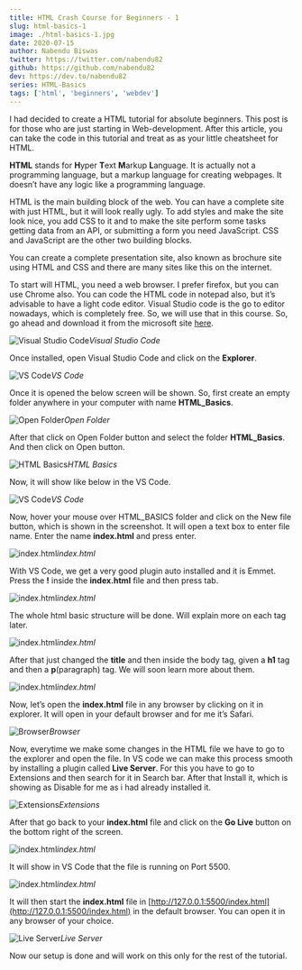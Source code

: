 ```yaml
---
title: HTML Crash Course for Beginners - 1
slug: html-basics-1
image: ./html-basics-1.jpg
date: 2020-07-15
author: Nabendu Biswas
twitter: https://twitter.com/nabendu82
github: https://github.com/nabendu82
dev: https://dev.to/nabendu82
series: HTML-Basics
tags: ['html', 'beginners', 'webdev']
---
```


I had decided to create a HTML tutorial for absolute beginners. This post is for those who are just starting in Web-development. After this article, you can take the code in this tutorial and treat as as your little cheatsheet for HTML.

**HTML** stands for **H**yper **T**ext **M**arkup **L**anguage. It is actually not a programming language, but a markup language for creating webpages. It doesn’t have any logic like a programming language.

HTML is the main building block of the web. You can have a complete site with just HTML, but it will look really ugly. To add styles and make the site look nice, you add CSS to it and to make the site perform some tasks getting data from an API, or submitting a form you need JavaScript. CSS and JavaScript are the other two building blocks.

You can create a complete presentation site, also known as brochure site using HTML and CSS and there are many sites like this on the internet.

To start will HTML, you need a web browser. I prefer firefox, but you can use Chrome also. You can code the HTML code in notepad also, but it’s advisable to have a light code editor. Visual Studio code is the go to editor nowadays, which is completely free. So, we will use that in this course. So, go ahead and download it from the microsoft site [here](https://code.visualstudio.com/).

![Visual Studio Code](https://ik.imagekit.io/thewebdev/HTML-Basics/1/1_9LNDyXtleq.png)*Visual Studio Code*

Once installed, open Visual Studio Code and click on the **Explorer**.

![VS Code](https://ik.imagekit.io/thewebdev/HTML-Basics/1/2__bCDQi7hxn.png)*VS Code*

Once it is opened the below screen will be shown. So, first create an empty folder anywhere in your computer with name **HTML_Basics**.

![Open Folder](https://ik.imagekit.io/thewebdev/HTML-Basics/1/3_Koh_P4isR.png)*Open Folder*

After that click on Open Folder button and select the folder **HTML_Basics**. And then click on Open button.

![HTML Basics](https://ik.imagekit.io/thewebdev/HTML-Basics/1/4_x9Ap3h241.png)*HTML Basics*

Now, it will show like below in the VS Code.

![VS Code](https://ik.imagekit.io/thewebdev/HTML-Basics/1/5_91JhJDYncu.png)*VS Code*

Now, hover your mouse over HTML_BASICS folder and click on the New file button, which is shown in the screenshot. It will open a text box to enter file name. Enter the name **index.html** and press enter.

![index.html](https://ik.imagekit.io/thewebdev/HTML-Basics/1/6_WGgsMnmbec.png)*index.html*

With VS Code, we get a very good plugin auto installed and it is Emmet. Press the **!** inside the **index.html** file and then press tab.

![index.html](https://ik.imagekit.io/thewebdev/HTML-Basics/1/7_nHc3sFEMu.png)*index.html*

The whole html basic structure will be done. Will explain more on each tag later.

![index.html](https://ik.imagekit.io/thewebdev/HTML-Basics/1/8_UgAA1mkXr.png)*index.html*

After that just changed the **title** and then inside the body tag, given a **h1** tag and then a **p**(paragraph) tag. We will soon learn more about them.

![index.html](https://ik.imagekit.io/thewebdev/HTML-Basics/1/9_Dk3v9tEETv.png)*index.html*

Now, let’s open the **index.html** file in any browser by clicking on it in explorer. It will open in your default browser and for me it’s Safari.

![Browser](https://ik.imagekit.io/thewebdev/HTML-Basics/1/10_6eB4naXbK.png)*Browser*

Now, everytime we make some changes in the HTML file we have to go to the explorer and open the file. In VS code we can make this process smooth by installing a plugin called **Live Server**. For this you have to go to Extensions and then search for it in Search bar. After that Install it, which is showing as Disable for me as i had already installed it.

![Extensions](https://ik.imagekit.io/thewebdev/HTML-Basics/1/11_nioSCexn7K.png)*Extensions*

After that go back to your **index.html** file and click on the **Go Live** button on the bottom right of the screen.

![index.html](https://ik.imagekit.io/thewebdev/HTML-Basics/1/12_zIQsWssW-.png)*index.html*

It will show in VS Code that the file is running on Port 5500.

![index.html](https://ik.imagekit.io/thewebdev/HTML-Basics/1/13_Rf4sio4R1.png)*index.html*

It will then start the **index.html** file in [http://127.0.0.1:5500/index.html](http://127.0.0.1:5500/index.html) in the default browser. You can open it in any browser of your choice.

![Live Server](https://ik.imagekit.io/thewebdev/HTML-Basics/1/14_9YkYr6LhC.png)*Live Server*

Now our setup is done and will work on this only for the rest of the tutorial. 